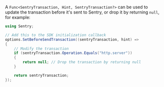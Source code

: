 A `Func<SentryTransaction, Hint, SentryTransaction?>` can be used to update the transaction before it's sent to Sentry, or drop it by returning `null`, for example:

```csharp
using Sentry;

// Add this to the SDK initialization callback
options.SetBeforeSendTransaction((sentryTransaction, hint) =>
{
    // Modify the transaction
    if (sentryTransaction.Operation.Equals("http.server"))
    {
        return null; // Drop the transaction by returning null
    }

    return sentryTransaction;
});
```